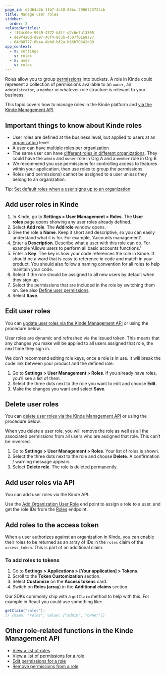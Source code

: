 ```yaml
---
page_id: d2d64a2b-1fb7-4c18-88bc-2986723724cb
title: Manage user roles
sidebar:
  order: 2
relatedArticles:
  - f164c06e-9049-4372-b3ff-d2c6e7a13305
  - de9f420d-d897-46f4-8c3b-4507f0169a27
  - 64d88777-6b4a-4b0d-bf2a-b66b70342d69
app_context:
  - m: settings
    s: roles
  - m: user
    s: roles
---
```


Roles allow you to group [permissions](/manage-users/roles-and-permissions/user-permissions/) into buckets. A role in Kinde could represent a collection of permissions available to an `owner`, an `administrator`, a `member` or whatever role structure is relevant to your business.

This topic covers how to manage roles in the Kinde platform and [via the Kinde Management API](/kinde-apis/management#tag/roles).

## Important things to know about Kinde roles

- User roles are defined at the business level, but applied to users at an [organization](/build/organizations/orgs-for-developers/) level
- A user can have multiple roles per organization
- The same user can have [different roles in different organizations](/manage-users/about/manage-users-across-organizations/). They could have the `admin` and `owner` role in Org A and a `member` role in Org B
- We recommend you use permissions for controlling access to features within your application, then use roles to group the permissions.
- Roles (and permissions) cannot be assigned to a user unless they belong to an organization.

<Aside>

Tip: [Set default roles when a user signs up to an organization](/manage-users/roles-and-permissions/default-user-roles/)

</Aside>

## Add user roles in Kinde

1. In Kinde, go to **Settings > User Management > Roles**. The **User roles** page opens showing any user roles already defined.
2. Select **Add role**. The **Add role** window opens.
3. Give the role a **Name**. Keep it short and descriptive, so you can easily understand what it is for. For example, ‘Accounts management’.
4. Enter a **Description**. Describe what a user with this role can do. For example ‘Allows users to perform all basic accounts functions.’
5. Enter a **Key**. The key is how your code references the role in Kinde. It should be a word that is easy to reference in code and match in your product. You should also follow a naming convention for all roles to help maintain your code.
6. Select if the role should be assigned to all new users by default when they sign up.
7. Select the permissions that are included in the role by switching them on. See also [Define user permissions](/manage-users/roles-and-permissions/user-permissions/).
8. Select **Save**.

## **Edit user roles**

You can [update user roles via the Kinde Management API](/kinde-apis/management#tag/roles/patch/api/v1/roles/{role_id}) or using the procedure below.

User roles are dynamic and refreshed via the issued token. This means that any changes you make will be applied to all users assigned that role, the next time they sign in.

We don’t recommend editing role keys, once a role is in use. It will break the code link between your product and the defined role.

1. Go to **Settings > User Management > Roles**. If you already have roles, you’ll see a list of them.
2. Select the three dots next to the role you want to edit and choose **Edit**.
3. Make the changes you want and select **Save**.

## Delete user roles

You can [delete user roles via the Kinde Management API](/kinde-apis/management#tag/roles/patch/api/v1/roles/{role_id}) or using the procedure below.

When you delete a user role, you will remove the role as well as all the associated permissions from all users who are assigned that role. This can’t be reversed.

1. Go to **Settings > User Management > Roles**. Your list of roles is shown.
2. Select the three dots next to the role and choose **Delete**. A confirmation / warning message appears.
3. Select **Delete role**. The role is deleted permanently.

## **Add user roles via API**

You can add user roles via the Kinde API.

Use the [Add Organization User Role](/kinde-apis/management#tag/organizations/post/api/v1/organizations/{org_code}/users/{user_id}/roles) end point to assign a role to a user, and get the role IDs from the [Roles](/kinde-apis/management#tag/roles) endpoint.

## Add roles to the access token

When a user authorizes against an organization in Kinde, you can enable their roles to be returned as an array of IDs in the `roles` claim of the `access_token`. This is part of an additional claim.

### To add roles to tokens

1. Go to **Settings > Applications > [Your application] > Tokens**.
2. Scroll to the **Token Customization** section.
3. Select **Customize** on the **Access tokens** card.
4. Switch on **Roles (array**) in the **Additional claims** section.

Our SDKs commonly ship with a `getClaim` method to help with this. For example in React you could use something like:

```jsx
getClaim("roles");
// {name: "roles", value: ["admin", "owner"]}
```

## Other role-related functions in the Kinde Management API

- [View a list of roles](/kinde-apis/management#tag/roles/get/api/v1/roles)
- [View a list of permissions for a role](/kinde-apis/management#tag/roles/get/api/v1/roles/{role_id}/permissions)
- [Edit permissions for a role](/kinde-apis/management#tag/roles/patch/api/v1/roles/{role_id}/permissions)
- [Remove permissions from a role](/kinde-apis/management#tag/roles/delete/api/v1/roles/{role_id}/permissions/{permission_id})
